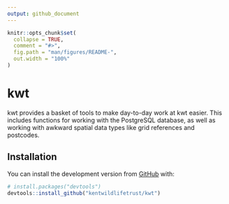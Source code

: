 ```yaml
---
output: github_document
---
```


<!-- README.md is generated from README.Rmd. Please edit that file -->

```r
knitr::opts_chunk$set(
  collapse = TRUE,
  comment = "#>",
  fig.path = "man/figures/README-",
  out.width = "100%"
)
```

# kwt

<!-- badges: start -->
<!-- badges: end -->

kwt provides a basket of tools to make day-to-day work at kwt easier. This includes functions for working with the PostgreSQL database, as well as working with awkward spatial data types like grid references and postcodes.

## Installation

You can install the development version from [GitHub](https://github.com/) with:

``` r
# install.packages("devtools")
devtools::install_github("kentwildlifetrust/kwt")
```
